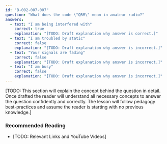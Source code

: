 ```yaml
---
id: "B-002-007-007"
question: "What does the code \"QRM\" mean in amateur radio?"
answers:
  - text: "I am being interfered with"
    correct: true
    explanation: "[TODO: Draft explanation why answer is correct.]"
  - text: "I am troubled by static"
    correct: false
    explanation: "[TODO: Draft explanation why answer is incorrect.]"
  - text: "Your signals are fading"
    correct: false
    explanation: "[TODO: Draft explanation why answer is incorrect.]"
  - text: "I am busy"
    correct: false
    explanation: "[TODO: Draft explanation why answer is incorrect.]"
---
```


[TODO: This section will explain the concept behind the question in detail. Once drafted the reader will understand all necessary concepts to answer the question confidently and correctly. The lesson will follow pedagogy best-practices and assume the reader is starting with no previous knowledge.]

### Recommended Reading

- [TODO: Relevant Links and YouTube Videos]
